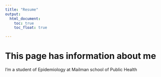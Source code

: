 ```yaml
---
title: "Resume"
output: 
  html_document:
    toc: true
    toc_float: true

---
```


# This page has information about me 

I'm a student of Epidemiology at Mailman school of Public Health